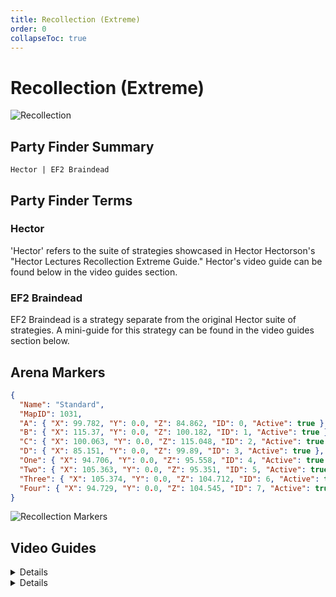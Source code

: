 ```yaml
---
title: Recollection (Extreme)
order: 0
collapseToc: true
---
```


# Recollection (Extreme)

![Recollection](/images/thumbnails/extreme/dt-ex4.png)

## Party Finder Summary

```
Hector | EF2 Braindead
```

## Party Finder Terms

### Hector

'Hector' refers to the suite of strategies showcased in Hector Hectorson's "Hector Lectures Recollection Extreme Guide."
Hector's video guide can be found below in the video guides section.

### EF2 Braindead

EF2 Braindead is a strategy separate from the original Hector suite of strategies.
A mini-guide for this strategy can be found in the video guides section below.

## Arena Markers

```json
{
  "Name": "Standard",
  "MapID": 1031,
  "A": { "X": 99.782, "Y": 0.0, "Z": 84.862, "ID": 0, "Active": true },
  "B": { "X": 115.37, "Y": 0.0, "Z": 100.182, "ID": 1, "Active": true },
  "C": { "X": 100.063, "Y": 0.0, "Z": 115.048, "ID": 2, "Active": true },
  "D": { "X": 85.151, "Y": 0.0, "Z": 99.89, "ID": 3, "Active": true },
  "One": { "X": 94.706, "Y": 0.0, "Z": 95.558, "ID": 4, "Active": true },
  "Two": { "X": 105.363, "Y": 0.0, "Z": 95.351, "ID": 5, "Active": true },
  "Three": { "X": 105.374, "Y": 0.0, "Z": 104.712, "ID": 6, "Active": true },
  "Four": { "X": 94.729, "Y": 0.0, "Z": 104.545, "ID": 7, "Active": true }
}
```

![Recollection Markers](/images/thumbnails/extreme/markers/dt-ex4_markers.png)

## Video Guides

<Details title="Recollection Extreme Guide">
  <YouTube videoId="AFaiOZK78tM" />
</Details>

<Details title="Recollection Extreme - 'Braindead' EF2 - Full uptime">
  <YouTube videoId="NxzneQ2Pcp8" />
</Details>